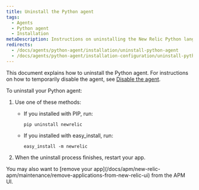 ```yaml
---
title: Uninstall the Python agent
tags:
  - Agents
  - Python agent
  - Installation
metaDescription: Instructions on uninstalling the New Relic Python language agent.
redirects:
  - /docs/agents/python-agent/installation/uninstall-python-agent
  - /docs/agents/python-agent/installation-configuration/uninstall-python-agent
---
```


This document explains how to uninstall the Python agent. For instructions on how to temporarily disable the agent, see [Disable the agent](/docs/agents/manage-apm-agents/installation/disable-apm-agent#python).

To uninstall your Python agent:

1. Use one of these methods:

   * If you installed with PIP, run:

     ```
     pip uninstall newrelic
     ```
   * If you installed with easy_install, run:

     ```
     easy_install -m newrelic
     ```
2. When the uninstall process finishes, restart your app.

<Callout variant="tip">
  You may also want to [remove your app](/docs/apm/new-relic-apm/maintenance/remove-applications-from-new-relic-ui) from the APM UI.
</Callout>
